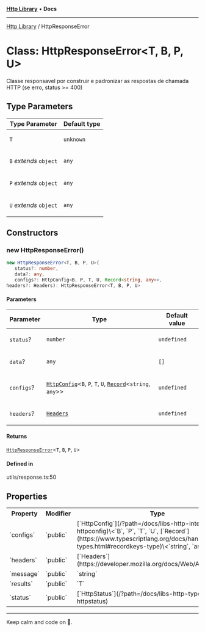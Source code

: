 
<Meta title="Libs/Http/classes/HttpResponseError" />



[**Http Library**](/?path=/docs/libs-http-overview--page) • **Docs**

***

[Http Library](/?path=/docs/libs-http-overview--page) / HttpResponseError

# Class: HttpResponseError\<T, B, P, U\>

Classe responsavel por construir e padronizar as respostas de chamada HTTP (se erro, status >= 400)

## Type Parameters

<table>
<thead>
<tr>
<th>Type Parameter</th>
<th>Default type</th>
</tr>
</thead>
<tbody>
<tr>
<td>

`T`

</td>
<td>

`unknown`

</td>
</tr>
<tr>
<td>

`B` *extends* `object`

</td>
<td>

`any`

</td>
</tr>
<tr>
<td>

`P` *extends* `object`

</td>
<td>

`any`

</td>
</tr>
<tr>
<td>

`U` *extends* `object`

</td>
<td>

`any`

</td>
</tr>
</tbody>
</table>

## Constructors

### new HttpResponseError()

```ts
new HttpResponseError<T, B, P, U>(
   status?: number, 
   data?: any, 
   configs?: HttpConfig<B, P, T, U, Record<string, any>>, 
headers?: Headers): HttpResponseError<T, B, P, U>
```

#### Parameters

<table>
<thead>
<tr>
<th>Parameter</th>
<th>Type</th>
<th>Default value</th>
</tr>
</thead>
<tbody>
<tr>
<td>

`status`?

</td>
<td>

`number`

</td>
<td>

`undefined`

</td>
</tr>
<tr>
<td>

`data`?

</td>
<td>

`any`

</td>
<td>

`[]`

</td>
</tr>
<tr>
<td>

`configs`?

</td>
<td>

[`HttpConfig`](/?path=/docs/libs-http-interfaces-httpconfig)\<`B`, `P`, `T`, `U`, [`Record`](https://www.typescriptlang.org/docs/handbook/utility-types.html#recordkeys-type)\<`string`, `any`\>\>

</td>
<td>

`undefined`

</td>
</tr>
<tr>
<td>

`headers`?

</td>
<td>

[`Headers`](https://developer.mozilla.org/docs/Web/API/Headers)

</td>
<td>

`undefined`

</td>
</tr>
</tbody>
</table>

#### Returns

[`HttpResponseError`](/?path=/docs/libs-http-classes-httpresponseerror)\<`T`, `B`, `P`, `U`\>

#### Defined in

utils/response.ts:50

## Properties

<table>
<tr><th>Property</th><th>Modifier</th><th>Type</th><th>Defined in</th></tr>
<tr></tr>
<tr><td>`configs`</td><td>`public`</td><td>[`HttpConfig`](/?path=/docs/libs-http-interfaces-httpconfig)\<`B`, `P`, `T`, `U`, [`Record`](https://www.typescriptlang.org/docs/handbook/utility-types.html#recordkeys-type)\<`string`, `any`\>\></td><td>utils/response.ts:47</td></tr>
<tr><td>`headers`</td><td>`public`</td><td>[`Headers`](https://developer.mozilla.org/docs/Web/API/Headers)</td><td>utils/response.ts:48</td></tr>
<tr><td>`message`</td><td>`public`</td><td>`string`</td><td>utils/response.ts:45</td></tr>
<tr><td>`results`</td><td>`public`</td><td>`T`</td><td>utils/response.ts:46</td></tr>
<tr><td>`status`</td><td>`public`</td><td>[`HttpStatus`](/?path=/docs/libs-http-type-aliases-httpstatus)</td><td>utils/response.ts:44</td></tr>
</table>


***

Keep calm and code on 🤘.